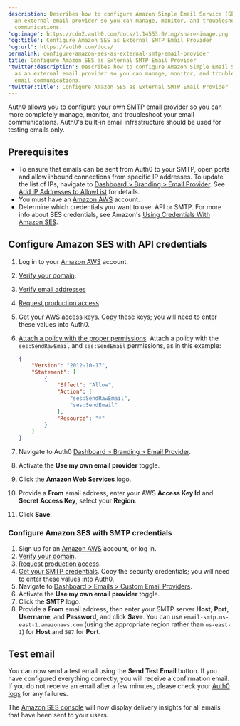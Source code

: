 ```yaml
---
description: Describes how to configure Amazon Simple Email Service (SES) as
  an external email provider so you can manage, monitor, and troubleshoot your email
  communications.
'og:image': https://cdn2.auth0.com/docs/1.14553.0/img/share-image.png
'og:title': Configure Amazon SES as External SMTP Email Provider
'og:url': https://auth0.com/docs/
permalink: configure-amazon-ses-as-external-smtp-email-provider
title: Configure Amazon SES as External SMTP Email Provider
'twitter:description': Describes how to configure Amazon Simple Email Service (SES)
  as an external email provider so you can manage, monitor, and troubleshoot your
  email communications.
'twitter:title': Configure Amazon SES as External SMTP Email Provider
---
```

Auth0 allows you to configure your own SMTP email provider so you can more completely manage, monitor, and troubleshoot your email communications. Auth0's built-in email infrastructure should be used for testing emails only.

## Prerequisites

* To ensure that emails can be sent from Auth0 to your SMTP, open ports and allow inbound connections from specific IP addresses. To update the list of IPs, navigate to [Dashboard > Branding > Email Provider](https://manage.auth0.com/#/branding/email_provider). See [Add IP Addresses to AllowList](/docs/secure/security-guidance/data-security/allowlist) for details.
* You must have an [Amazon AWS](http://aws.amazon.com/ses/) account.
* Determine which credentials you want to use: API or SMTP. For more info about SES credentials, see Amazon's [Using Credentials With Amazon SES](http://docs.aws.amazon.com/ses/latest/DeveloperGuide/using-credentials.html).

## Configure Amazon SES with API credentials

1. Log in to your [Amazon AWS](http://aws.amazon.com/ses/) account.
2. [Verify your domain](http://docs.aws.amazon.com/ses/latest/DeveloperGuide/verify-domains.html).
3. [Verify email addresses](http://docs.aws.amazon.com/ses/latest/DeveloperGuide/verify-email-addresses.html)
4. [Request production access](https://docs.aws.amazon.com/ses/latest/DeveloperGuide/request-production-access.html?icmpid=docs_ses_console).
5. [Get your AWS access keys](http://docs.aws.amazon.com/ses/latest/DeveloperGuide/get-aws-keys.html). Copy these keys; you will need to enter these values into Auth0.
6. [Attach a policy with the proper permissions](http://docs.aws.amazon.com/IAM/latest/UserGuide/access_policies_manage.html). Attach a policy with the `ses:SendRawEmail` and `ses:SendEmail` permissions, as in this example:

   ```json lines
   {
       "Version": "2012-10-17",
       "Statement": [
           {
               "Effect": "Allow",
               "Action": [
                   "ses:SendRawEmail",
                   "ses:SendEmail"
               ],
               "Resource": "*"
           }
       ]
   }
   ```


   

   
7. Navigate to Auth0 [Dashboard > Branding > Email Provider](https://manage.auth0.com/#/branding/email_provider).
8. Activate the **Use my own email provider** toggle.
9. Click the **Amazon Web Services** logo.
10. Provide a **From** email address, enter your AWS **Access Key Id** and **Secret Access Key**, select your **Region**.
11. Click **Save**.

### Configure Amazon SES with SMTP credentials

1. Sign up for an [Amazon AWS](http://aws.amazon.com/ses/) account, or log in.
2. [Verify your domain](http://docs.aws.amazon.com/ses/latest/DeveloperGuide/verify-domains.html).
3. [Request production access](https://docs.aws.amazon.com/ses/latest/DeveloperGuide/request-production-access.html?icmpid=docs_ses_console).
4. [Get your SMTP credentials](http://docs.aws.amazon.com/ses/latest/DeveloperGuide/smtp-credentials.html). Copy the security credentials; you will need to enter these values into Auth0.
5. Navigate to [Dashboard > Emails > Custom Email Providers](https://manage.auth0.com/#/emails/provider).
6. Activate the **Use my own email provider** toggle.
7. Click the **SMTP** logo.
8. Provide a **From** email address, then enter your SMTP server **Host**, **Port**, **Username**, and **Password**, and click **Save**. You can use `email-smtp.us-east-1.amazonaws.com` (using the appropriate region rather than `us-east-1`) for **Host** and `587` for **Port**.

## Test email

You can now send a test email using the **Send Test Email** button. If you have configured everything correctly, you will receive a confirmation email. If you do not receive an email after a few minutes, please check your [Auth0 logs](https://manage.auth0.com/#/logs) for any failures.

The [Amazon SES console](https://console.aws.amazon.com/ses) will now display delivery insights for all emails that have been sent to your users.